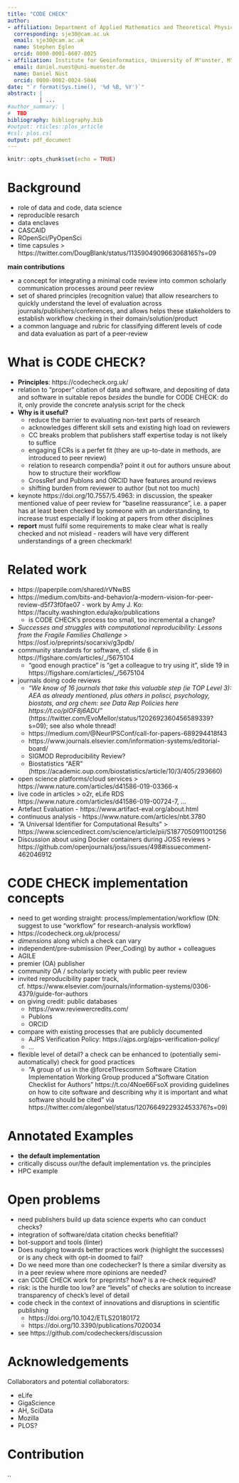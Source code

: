 ```yaml
---
title: "CODE CHECK"
author:
- affiliation: Department of Applied Mathematics and Theoretical Physics, University of Cambridge, Cambridge, Cambridgeshire, GB
  corresponding: sje30@cam.ac.uk
  email: sje30@cam.ac.uk
  name: Stephen Eglen
  orcid: 0000-0001-8607-8025
- affiliation: Institute for Geoinformatics, University of M"unster, M"unster, Germany
  email: daniel.nuest@uni-muenster.de
  name: Daniel Nüst
  orcid: 0000-0002-0024-5046
date: "`r format(Sys.time(), '%d %B, %Y')`"
abstract: |
          | ...
#author_summary: |
#  TBD
bibliography: bibliography.bib
#output: rticles::plos_article
#csl: plos.csl
output: pdf_document
---
```


```r
knitr::opts_chunk$set(echo = TRUE)
```

<!-- Let's stick to one sentence per line! -->
<!-- Citations: @Figueredo:2009dg, citep: [@Figueredo:2009dg], multiple citep: [@Figueredo:2009dg; @other_2018] -->
<!-- add " {-}" after headings to remove numbering -->

# Background

- role of data and code, data science
- reproducible resarch
- data enclaves
- CASCAID
- ROpenSci/PyOpenSci
- time capsules > https://twitter.com/DougBlank/status/1135904909663068165?s=09

**main contributions**

- a concept for integrating a minimal code review into common scholarly communication processes around peer review
- set of shared principles (recognition value) that allow researchers to quickly understand the level of evaluation across journals/publishers/conferences, and allows helps these stakeholders to establish workflow checking in their domain/solution/product
- a common language and rubric for classifying different levels of code and data evaluation as part of a peer-review

# What is CODE CHECK?

- **Principles**: https://codecheck.org.uk/
- relation to "proper" citation of data and software, and depositing of data and software in suitable repos _besides_ the bundle for CODE CHECK: do it, only provide the concrete analysis script for the check
- **Why is it useful?**
  - reduce the barrier to evaluating non-text parts of research
  - acknowledges different skill sets and existing high load on reviewers
  - CC breaks problem that publishers staff expertise today is not likely to suffice
  - engaging ECRs is a perfet fit (they are up-to-date in methods, are introduced to peer review)
  - relation to research compendia? point it out for authors unsure about how to structure their workflow
  - CrossRef and Publons and ORCID have features around reviews
  - shifting burden from reviewer to author (but not too much)
- keynote https://doi.org/10.7557/5.4963: in discussion, the speaker mentioned value of peer review for "baseline reassurance", i.e. a paper has at least been checked by someone with an understanding, to increase trust especially if looking at papers from other disciplines
- **report** must fulfil some requirements to make clear what is really checked and not mislead - readers will have very different understandings of a green checkmark!

# Related work

- https://paperpile.com/shared/rVNwBS
- https://medium.com/bits-and-behavior/a-modern-vision-for-peer-review-d5f73f0fae07 - work by Amy J. Ko: https://faculty.washington.edu/ajko/publications
  - is CODE CHECK's process too small, too incremental a change?
- _Successes and struggles with computational reproducibility: Lessons from the Fragile Families Challenge_ > https://osf.io/preprints/socarxiv/g3pdb/
- community standards for software, cf. slide 6 in https://figshare.com/articles/_/5675104
  - "good enough practice" is "get a colleague to try using it", slide 19 in https://figshare.com/articles/_/5675104
- journals doing code reviews
  - _"We know of 16 journals that take this valuable step (ie TOP Level 3): AEA as already mentioned, plus others in polisci, psychology, biostats, and org chem: see Data Rep Policies here https://t.co/plOF8j6ADU "_ (https://twitter.com/EvoMellor/status/1202692360456589339?s=09); see also whole thread!
  - https://medium.com/@NeurIPSConf/call-for-papers-689294418f43
  - https://www.journals.elsevier.com/information-systems/editorial-board/
  - SIGMOD Reproducibility Review?
  - Biostatistics "AER" (https://academic.oup.com/biostatistics/article/10/3/405/293660)
- open science platforms/cloud services > https://www.nature.com/articles/d41586-019-03366-x
- live code in articles > o2r, eLife RDS https://www.nature.com/articles/d41586-019-00724-7, ...
- Artefact Evaluation - https://www.artifact-eval.org/about.html
- continuous analysis - https://www.nature.com/articles/nbt.3780
- "A Universal Identifier for Computational Results" > https://www.sciencedirect.com/science/article/pii/S1877050911001256
- Discussion about using Docker containers during JOSS reviews > https://github.com/openjournals/joss/issues/498#issuecomment-462046912

# CODE CHECK implementation concepts

- need to get wording straight: process/implementation/workflow (DN: suggest to use "workflow" for research-analysis workflow)
- https://codecheck.org.uk/process/
- _dimensions_ along which a check can vary
- independent/pre-submission (Peer_Coding) by author + colleagues
- AGILE
- premier (OA) publisher
- community OA / scholarly society with public peer review
- invited reproducibility paper track, cf. https://www.elsevier.com/journals/information-systems/0306-4379/guide-for-authors
- on giving credit: public databases
  - https://www.reviewercredits.com/
  - Publons
  - ORCID
- compare with existing processes that are publicly documented
  - AJPS Verification Policy: https://ajps.org/ajps-verification-policy/
  - ...
- flexible level of detail? a check can be enhanced to (potentially semi-automatically) check for good practices
  - "A group of us in the @force11rescomm Software Citation Implementation Working Group produced a "Software Citation Checklist for Authors" https://t.co/4Noe66FsoX providing guidelines on how to cite software and describing why it is important and what software should be cited" via https://twitter.com/alegonbel/status/1207664922932453376?s=09)

# Annotated Examples
<!-- see examples.md -->

- **the default implementation**
- critically discuss our/the default implementation vs. the principles
- HPC example

# Open problems

- need publishers build up data science experts who can conduct checks?
- integration of software/data citation checks benefitial?
- bot-support and tools (linter)
- Does nudging towards better practices work (highlight the successes) or is any check with opt-in doomed to fail?
- Do we need more than one codechecker? Is there a similar diversity as in a peer review where more opinions are needed?
- can CODE CHECK work for preprints? how? is a re-check required?
- risk: is the hurdle too low? are "levels" of checks are solution to increase transparency of check's level of detail
- code check in the context of innovations and disruptions in scientific publishing
  - https://doi.org/10.1042/ETLS20180172
  - https://doi.org/10.3390/publications7020034
- see https://github.com/codecheckers/discussion

# Acknowledgements

Collaborators and potential collaborators:

- eLife
- GigaScience
- AH, SciData
- Mozilla
- PLOS?

# Contribution

..
